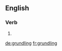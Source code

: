 
==English==

===Verb===
{{head|en|present participle}}

# {{present participle of|grundle|lang=en}}

[[de:grundling]]
[[fr:grundling]]